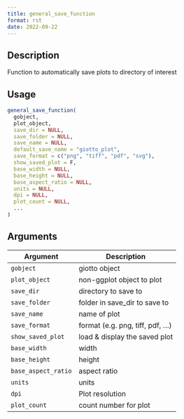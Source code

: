 ```yaml
--- 
title: general_save_function 
format: rst 
date: 2022-09-22 
--- 
```


## Description

Function to automatically save plots to directory of interest


## Usage

```r
general_save_function(
  gobject,
  plot_object,
  save_dir = NULL,
  save_folder = NULL,
  save_name = NULL,
  default_save_name = "giotto_plot",
  save_format = c("png", "tiff", "pdf", "svg"),
  show_saved_plot = F,
  base_width = NULL,
  base_height = NULL,
  base_aspect_ratio = NULL,
  units = NULL,
  dpi = NULL,
  plot_count = NULL,
  ...
)
```


## Arguments

Argument      |Description
------------- |----------------
`gobject`     |     giotto object
`plot_object`     |     non-ggplot object to plot
`save_dir`     |     directory to save to
`save_folder`     |     folder in save_dir to save to
`save_name`     |     name of plot
`save_format`     |     format (e.g. png, tiff, pdf, ...)
`show_saved_plot`     |     load & display the saved plot
`base_width`     |     width
`base_height`     |     height
`base_aspect_ratio`     |     aspect ratio
`units`     |     units
`dpi`     |     Plot resolution
`plot_count`     |     count number for plot


